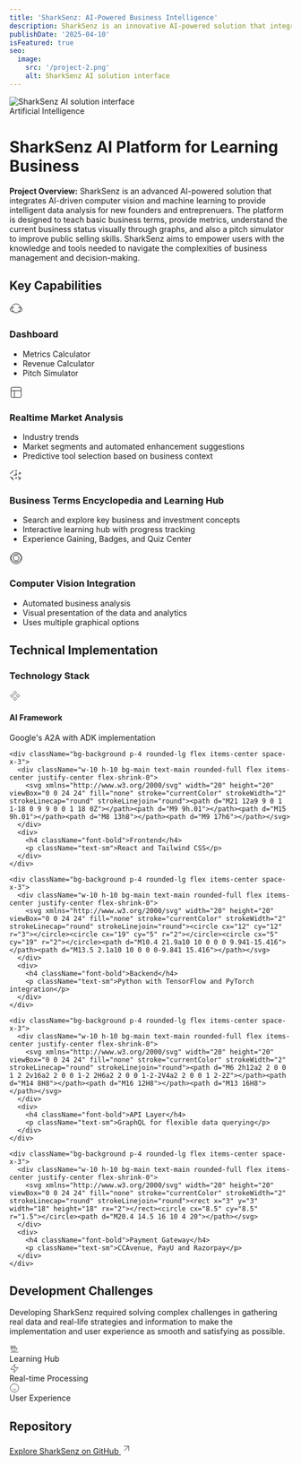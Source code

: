 ```yaml
---
title: 'SharkSenz: AI-Powered Business Intelligence'
description: SharkSenz is an innovative AI-powered solution that integrates computer vision and machine learning to provide intelligent data analysis and automation for creative workflows.
publishDate: '2025-04-10'
isFeatured: true
seo:
  image:
    src: '/project-2.png'
    alt: SharkSenz AI solution interface
---
```


<div className="relative mb-8 rounded-lg overflow-hidden">
  <Image 
    src="/project-2.png" 
    alt="SharkSenz AI solution interface" 
    width={1200} 
    height={675}
    className="w-full object-cover" 
  />
  <div className="absolute inset-0 bg-gradient-to-t from-black/60 to-transparent flex items-end">
    <div className="p-6">
      <span className="bg-main text-main px-3 py-1 rounded-full text-sm font-medium mb-2 inline-block">Artificial Intelligence</span>
      <h1 className="text-white text-2xl md:text-3xl font-bold">SharkSenz AI Platform for Learning Business</h1>
    </div>
  </div>
</div>

<div className="prose prose-slate dark:prose-invert mb-8">
  <p className="text-lg font-medium">
    <strong>Project Overview:</strong> SharkSenz is an advanced AI-powered solution that integrates AI-driven computer vision and machine learning to provide intelligent data analysis for new founders and entreprenuers. The platform is designed to teach basic business terms, provide metrics, understand the current business status visually through graphs, and also a pitch simulator to improve public selling skills. SharkSenz aims to empower users with the knowledge and tools needed to navigate the complexities of business management and decision-making. 
  </p>
</div>

## Key Capabilities

<div className="grid grid-cols-1 md:grid-cols-2 gap-6 mb-12">
    <div className="bg-muted p-6 rounded-lg">
    <div className="flex items-center mb-4">
      <div className="w-12 h-12 bg-main text-main rounded-full flex items-center justify-center mr-4 flex-shrink-0">
        <svg xmlns="http://www.w3.org/2000/svg" width="24" height="24" viewBox="0 0 24 24" fill="none" stroke="currentColor" strokeWidth="2" strokeLinecap="round" strokeLinejoin="round"><path d="M12 2a8 8 0 1 0 0 16 8 8 0 1 0 0-16z"></path><path d="M8.5 9.5a4 4 0 1 0 0 5"></path><path d="M15.5 9.5a4 4 0 1 1 0 5"></path></svg>
      </div>
      <h3 className="text-xl font-bold">Dashboard</h3>
    </div>
    <ul className="space-y-2 pl-4">
      <li className="flex items-start">
        <span className="w-1.5 h-1.5 bg-main rounded-full mt-2 mr-2"></span>
        <span>Metrics Calculator</span>
      </li>
      <li className="flex items-start">
        <span className="w-1.5 h-1.5 bg-main rounded-full mt-2 mr-2"></span>
        <span>Revenue Calculator</span>
      </li>
      <li className="flex items-start">
        <span className="w-1.5 h-1.5 bg-main rounded-full mt-2 mr-2"></span>
        <span>Pitch Simulator</span>
      </li>
    </ul>
  </div>


  <div className="bg-muted p-6 rounded-lg">
    <div className="flex items-center mb-4">
      <div className="w-12 h-12 bg-main text-main rounded-full flex items-center justify-center mr-4 flex-shrink-0">
        <svg xmlns="http://www.w3.org/2000/svg" width="24" height="24" viewBox="0 0 24 24" fill="none" stroke="currentColor" strokeWidth="2" strokeLinecap="round" strokeLinejoin="round"><rect width="18" height="18" x="3" y="3" rx="2" ry="2"></rect><line x1="3" x2="21" y1="9" y2="9"></line><line x1="9" x2="9" y1="21" y2="9"></line></svg>
      </div>
      <h3 className="text-xl font-bold">Realtime Market Analysis</h3>
    </div>
    <ul className="space-y-2 pl-4">
      <li className="flex items-start">
        <span className="w-1.5 h-1.5 bg-main rounded-full mt-2 mr-2"></span>
        <span>Industry trends</span>
      </li>
      <li className="flex items-start">
        <span className="w-1.5 h-1.5 bg-main rounded-full mt-2 mr-2"></span>
        <span>Market segments and automated enhancement suggestions</span>
      </li>
      <li className="flex items-start">
        <span className="w-1.5 h-1.5 bg-main rounded-full mt-2 mr-2"></span>
        <span>Predictive tool selection based on business context</span>
      </li>
    </ul>
  </div>
  
  
  <div className="bg-muted p-6 rounded-lg">
    <div className="flex items-center mb-4">
      <div className="w-12 h-12 bg-main text-main rounded-full flex items-center justify-center mr-4 flex-shrink-0">
        <svg xmlns="http://www.w3.org/2000/svg" width="24" height="24" viewBox="0 0 24 24" fill="none" stroke="currentColor" strokeWidth="2" strokeLinecap="round" strokeLinejoin="round"><path d="M11 17a1 1 0 1 0 2 0 1 1 0 1 0-2 0"></path><path d="M18 17a1 1 0 1 0 2 0 1 1 0 1 0-2 0"></path><path d="M4 17a1 1 0 1 0 2 0 1 1 0 1 0-2 0"></path><path d="M11 4a1 1 0 1 0 2 0 1 1 0 1 0-2 0"></path><path d="M11 11a1 1 0 1 0 2 0 1 1 0 1 0-2 0"></path><path d="M17 7h1a2 2 0 0 1 2 2v1"></path><path d="M19 7v1a2 2 0 0 1-2 2h-1"></path><path d="M5 7H4a2 2 0 0 0-2 2v1"></path><path d="M5 7V6a2 2 0 0 1 2-2h1"></path><path d="M19 17v1a2 2 0 0 1-2 2h-1"></path><path d="M19 17h-1a2 2 0 0 1-2-2v-1"></path><path d="M5 17v1a2 2 0 0 0 2 2h1"></path><path d="M5 17H4a2 2 0 0 1-2-2v-1"></path><path d="M12 7v4"></path><path d="M7 12h4"></path></svg>
      </div>
      <h3 className="text-xl font-bold">Business Terms Encyclopedia and Learning Hub</h3>
    </div>
    <ul className="space-y-2 pl-4">
      <li className="flex items-start">
        <span className="w-1.5 h-1.5 bg-main rounded-full mt-2 mr-2"></span>
        <span>Search and explore key business and investment concepts</span>
      </li>
      <li className="flex items-start">
        <span className="w-1.5 h-1.5 bg-main rounded-full mt-2 mr-2"></span>
        <span>Interactive learning hub with progress tracking</span>
      </li>
      <li className="flex items-start">
        <span className="w-1.5 h-1.5 bg-main rounded-full mt-2 mr-2"></span>
        <span>Experience Gaining, Badges, and Quiz Center</span>
      </li>
    </ul>
  </div>


  <div className="bg-muted p-6 rounded-lg">
    <div className="flex items-center mb-4">
      <div className="w-12 h-12 bg-main text-main rounded-full flex items-center justify-center mr-4 flex-shrink-0">
        <svg xmlns="http://www.w3.org/2000/svg" width="24" height="24" viewBox="0 0 24 24" fill="none" stroke="currentColor" strokeWidth="2" strokeLinecap="round" strokeLinejoin="round"><path d="M2 12a10 10 0 1 0 20 0 10 10 0 1 0-20 0"></path><path d="M7 12a5 5 0 1 0 10 0 5 5 0 1 0-10 0"></path><path d="M22 12c-2.667 4.667-6 7-10 7s-7.333-2.333-10-7c2.667-4.667 6-7 10-7s7.333-2.333 10 7"></path></svg>
      </div>
      <h3 className="text-xl font-bold">Computer Vision Integration</h3>
    </div>
    <ul className="space-y-2 pl-4">
      <li className="flex items-start">
        <span className="w-1.5 h-1.5 bg-main rounded-full mt-2 mr-2"></span>
        <span>Automated business analysis</span>
      </li>
      <li className="flex items-start">
        <span className="w-1.5 h-1.5 bg-main rounded-full mt-2 mr-2"></span>
        <span>Visual presentation of the data and analytics</span>
      </li>
      <li className="flex items-start">
        <span className="w-1.5 h-1.5 bg-main rounded-full mt-2 mr-2"></span>
        <span>Uses multiple graphical options</span>
      </li>
    </ul>
  </div>

</div>

## Technical Implementation

<div className="bg-muted p-6 rounded-lg mb-8">
  <h3 className="text-xl font-bold mb-4">Technology Stack</h3>
  <div className="grid grid-cols-1 md:grid-cols-3 gap-4">
    <div className="bg-background p-4 rounded-lg flex items-center space-x-3">
      <div className="w-10 h-10 bg-main text-main rounded-full flex items-center justify-center flex-shrink-0">
        <svg xmlns="http://www.w3.org/2000/svg" width="20" height="20" viewBox="0 0 24 24" fill="none" stroke="currentColor" strokeWidth="2" strokeLinecap="round" strokeLinejoin="round"><path d="M5.5 8.5 9 12l-3.5 3.5L2 12l3.5-3.5Z"></path><path d="m12 2 3.5 3.5L12 9 8.5 5.5 12 2Z"></path><path d="m18.5 8.5 3.5 3.5-3.5 3.5L15 12l3.5-3.5Z"></path><path d="m12 15 3.5 3.5L12 22l-3.5-3.5L12 15Z"></path></svg>
      </div>
      <div>
        <h4 className="font-bold">AI Framework</h4>
        <p className="text-sm">Google's A2A with ADK implementation</p>
      </div>
    </div>
    
    <div className="bg-background p-4 rounded-lg flex items-center space-x-3">
      <div className="w-10 h-10 bg-main text-main rounded-full flex items-center justify-center flex-shrink-0">
        <svg xmlns="http://www.w3.org/2000/svg" width="20" height="20" viewBox="0 0 24 24" fill="none" stroke="currentColor" strokeWidth="2" strokeLinecap="round" strokeLinejoin="round"><path d="M21 12a9 9 0 1 1-18 0 9 9 0 0 1 18 0Z"></path><path d="M9 9h.01"></path><path d="M15 9h.01"></path><path d="M8 13h8"></path><path d="M9 17h6"></path></svg>
      </div>
      <div>
        <h4 className="font-bold">Frontend</h4>
        <p className="text-sm">React and Tailwind CSS</p>
      </div>
    </div>
    
    <div className="bg-background p-4 rounded-lg flex items-center space-x-3">
      <div className="w-10 h-10 bg-main text-main rounded-full flex items-center justify-center flex-shrink-0">
        <svg xmlns="http://www.w3.org/2000/svg" width="20" height="20" viewBox="0 0 24 24" fill="none" stroke="currentColor" strokeWidth="2" strokeLinecap="round" strokeLinejoin="round"><circle cx="12" cy="12" r="3"></circle><circle cx="19" cy="5" r="2"></circle><circle cx="5" cy="19" r="2"></circle><path d="M10.4 21.9a10 10 0 0 0 9.941-15.416"></path><path d="M13.5 2.1a10 10 0 0 0-9.841 15.416"></path></svg>
      </div>
      <div>
        <h4 className="font-bold">Backend</h4>
        <p className="text-sm">Python with TensorFlow and PyTorch integration</p>
      </div>
    </div>
    
    <div className="bg-background p-4 rounded-lg flex items-center space-x-3">
      <div className="w-10 h-10 bg-main text-main rounded-full flex items-center justify-center flex-shrink-0">
        <svg xmlns="http://www.w3.org/2000/svg" width="20" height="20" viewBox="0 0 24 24" fill="none" stroke="currentColor" strokeWidth="2" strokeLinecap="round" strokeLinejoin="round"><path d="M6 2h12a2 2 0 0 1 2 2v16a2 2 0 0 1-2 2H6a2 2 0 0 1-2-2V4a2 2 0 0 1 2-2Z"></path><path d="M14 8H8"></path><path d="M16 12H8"></path><path d="M13 16H8"></path></svg>
      </div>
      <div>
        <h4 className="font-bold">API Layer</h4>
        <p className="text-sm">GraphQL for flexible data querying</p>
      </div>
    </div>
    
    <div className="bg-background p-4 rounded-lg flex items-center space-x-3">
      <div className="w-10 h-10 bg-main text-main rounded-full flex items-center justify-center flex-shrink-0">
        <svg xmlns="http://www.w3.org/2000/svg" width="20" height="20" viewBox="0 0 24 24" fill="none" stroke="currentColor" strokeWidth="2" strokeLinecap="round" strokeLinejoin="round"><rect x="3" y="3" width="18" height="18" rx="2"></rect><circle cx="8.5" cy="8.5" r="1.5"></circle><path d="M20.4 14.5 16 10 4 20"></path></svg>
      </div>
      <div>
        <h4 className="font-bold">Payment Gateway</h4>
        <p className="text-sm">CCAvenue, PayU and Razorpay</p>
      </div>
    </div>
  </div>
</div>

## Development Challenges

<div className="prose prose-slate dark:prose-invert mb-8 bg-muted p-6 rounded-lg">
  <p>Developing SharkSenz required solving complex challenges in gathering real data and real-life strategies and information to make the implementation and user experience as smooth and satisfying as possible.</p>
  
  <div className="mt-4 grid grid-cols-1 sm:grid-cols-3 gap-3">
    <div className="bg-background p-3 rounded-lg text-center">
      <div className="w-10 h-10 bg-main text-main rounded-full flex items-center justify-center mx-auto mb-2">
        <svg xmlns="http://www.w3.org/2000/svg" width="18" height="18" viewBox="0 0 24 24" fill="none" stroke="currentColor" strokeWidth="2" strokeLinecap="round" strokeLinejoin="round"><path d="M16 16c1.5-1.5 2-4 2-6h-4a3 3 0 0 1-3 3 3 3 0 0 1-3-3H4c0 2 .5 4.5 2 6l.5.5a8 8 0 0 0 4 1 8 8 0 0 0 5-1Z"></path><path d="m12 4 1 2 2 1-2 1-1 2-1-2-2-1 2-1Z"></path><path d="M4 9a1 1 0 0 1-1-1V6a1 1 0 0 1 1-1h3a1 1 0 0 1 1 1v2a1 1 0 0 1-1 1Z"></path><path d="M3 20h18"></path></svg>
      </div>
      <span className="text-sm font-medium">Learning Hub</span>
    </div>
    <div className="bg-background p-3 rounded-lg text-center">
      <div className="w-10 h-10 bg-main text-main rounded-full flex items-center justify-center mx-auto mb-2">
        <svg xmlns="http://www.w3.org/2000/svg" width="18" height="18" viewBox="0 0 24 24" fill="none" stroke="currentColor" strokeWidth="2" strokeLinecap="round" strokeLinejoin="round"><polygon points="13 2 3 14 12 14 11 22 21 10 12 10 13 2"></polygon></svg>
      </div>
      <span className="text-sm font-medium">Real-time Processing</span>
    </div>
    <div className="bg-background p-3 rounded-lg text-center">
      <div className="w-10 h-10 bg-main text-main rounded-full flex items-center justify-center mx-auto mb-2">
        <svg xmlns="http://www.w3.org/2000/svg" width="18" height="18" viewBox="0 0 24 24" fill="none" stroke="currentColor" strokeWidth="2" strokeLinecap="round" strokeLinejoin="round"><circle cx="12" cy="12" r="10"></circle><path d="M8 14s1.5 2 4 2 4-2 4-2"></path><line x1="9" y1="9" x2="9.01" y2="9"></line><line x1="15" y1="9" x2="15.01" y2="9"></line></svg>
      </div>
      <span className="text-sm font-medium">User Experience</span>
    </div>
  </div>
</div>


<div className="bg-gradient-to-r from-main/20 to-main/10 p-6 rounded-lg mb-8 text-center">
  <h2 className="text-2xl font-bold mb-4">Repository</h2>
  <a href="https://github.com/sms03/SharkSenz" target="_blank" className="inline-flex items-center px-6 py-3 bg-main text-main rounded-lg hover:opacity-90 transition-opacity">
    <span className="font-bold mr-2">Explore SharkSenz on GitHub</span>
    <svg xmlns="http://www.w3.org/2000/svg" width="20" height="20" viewBox="0 0 24 24" fill="none" stroke="currentColor" strokeWidth="2" strokeLinecap="round" strokeLinejoin="round"><line x1="7" y1="17" x2="17" y2="7"></line><polyline points="7 7 17 7 17 17"></polyline></svg>
  </a>
</div>